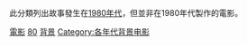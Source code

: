 此分類列出故事發生在[[1980年代|1980年代]]，但並非在1980年代製作的電影。 
{{CatPair|1970年代背景電影|1990年代背景電影}}

[[Category:1980年代背景作品|電影]]
[[Category:20世紀背景電影|80]]
[[Category:1980年代電影|背景]]
[[Category:各年代背景电影|Category:各年代背景电影]]